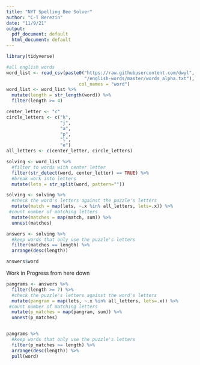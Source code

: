```yaml
---
title: "NYT Spelling Bee Solver"
author: "C-T Berezin"
date: "11/9/21"
output:
  pdf_document: default
  html_document: default
---
```


```r
library(tidyverse)
```

```r
#all english words
word_list <- read_csv(paste0("https://raw.githubusercontent.com/dwyl",
                             "/english-words/master/words_alpha.txt"),
                           col_names = "word")
word_list <- word_list %>%
  mutate(length = str_length(word)) %>% 
  filter(length >= 4)
```

```r
center_letter <- "c"
circle_letters <- c("k",
                    "j",
                    "a",
                    "p",
                    "l",
                    "e")
all_letters <- c(center_letter, circle_letters)
```

```r
solving <- word_list %>%
  #filter to words with center letter
  filter(str_detect(word, center_letter) == TRUE) %>% 
  #break work into letters
  mutate(lets = str_split(word, pattern=""))

solving <- solving %>%
  #check the word's letters against the puzzle's letters
  mutate(match = map(lets, ~.x %in% all_letters, lets=.x)) %>%
 #count number of matching letters
  mutate(matches = map(match, sum)) %>% 
  unnest(matches)

answers <- solving %>%
  #keep words that only use the puzzle's letters
  filter(matches == length) %>% 
  arrange(desc(length))

answers$word
```

Work in Progress from here down


```r
pangrams <- answers %>%
  filter(length >= 7) %>% 
  #check the puzzle's letters against the word's letters
  mutate(pangram = map(lets, ~.x %in% all_letters, lets=.x)) %>%
 #count number of matching letters
  mutate(p_matches = map(pangram, sum)) %>% 
  unnest(p_matches)


pangrams %>%
  #keep words that only use the puzzle's letters
  filter(p_matches >= length) %>% 
  arrange(desc(length)) %>% 
  pull(word)
```